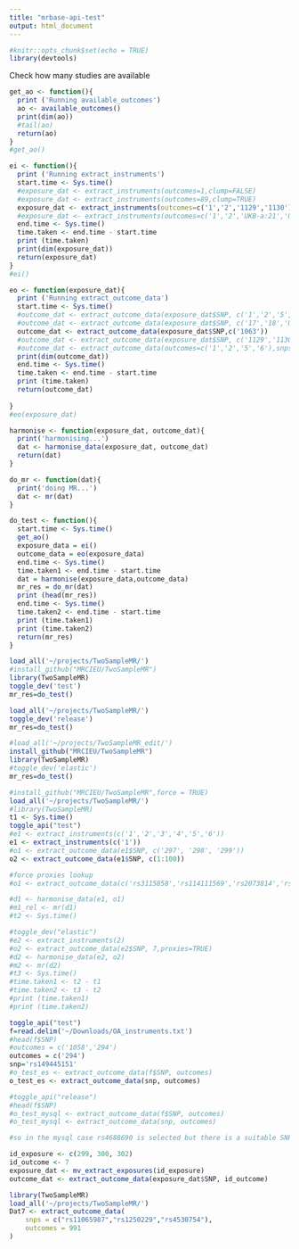 ```yaml
---
title: "mrbase-api-test"
output: html_document
---
```


```r
#knitr::opts_chunk$set(echo = TRUE)
library(devtools)
```

Check how many studies are available
```r
get_ao <- function(){
  print ('Running available_outcomes')
  ao <- available_outcomes()
  print(dim(ao))
  #tail(ao)
  return(ao)
}
#get_ao()
```

```r
ei <- function(){
  print ('Running extract_instruments')
  start.time <- Sys.time()
  #exposure_dat <- extract_instruments(outcomes=1,clump=FALSE)
  #exposure_dat <- extract_instruments(outcomes=89,clump=TRUE)
  exposure_dat <- extract_instruments(outcomes=c('1','2','1129','1130'),clump=TRUE)
  #exposure_dat <- extract_instruments(outcomes=c('1','2','UKB-a:21','UKB-a:22'),clump=TRUE)
  end.time <- Sys.time()
  time.taken <- end.time - start.time
  print (time.taken)
  print(dim(exposure_dat))
  return(exposure_dat)
}
#ei()
```

```r
eo <- function(exposure_dat){
  print ('Running extract_outcome_data')
  start.time <- Sys.time()
  #outcome_dat <- extract_outcome_data(exposure_dat$SNP, c('1','2','5','6','17','18','965','966','996','997','1090','UKB-a:96','UKB-a:1','UKB-a:2'))
  #outcome_dat <- extract_outcome_data(exposure_dat$SNP, c('17','18','UKB-a:96','UKB-a:1','UKB-a:2'))
  outcome_dat <- extract_outcome_data(exposure_dat$SNP,c('1063'))
  #outcome_dat <- extract_outcome_data(exposure_dat$SNP, c('1129','1130'))
  #outcome_dat <- extract_outcome_data(outcomes=c('1','2','5','6'),snps=c('rs2825569','rs9821657','rs1919329'),splitsize=50000)
  print(dim(outcome_dat))
  end.time <- Sys.time()
  time.taken <- end.time - start.time
  print (time.taken)
  return(outcome_dat)
  
}
#eo(exposure_dat)
```

```r
harmonise <- function(exposure_dat, outcome_dat){
  print('harmonising...')
  dat <- harmonise_data(exposure_dat, outcome_dat)
  return(dat)
}
```

```r
do_mr <- function(dat){
  print('doing MR...')
  dat <- mr(dat)
}
```

```r
do_test <- function(){
  start.time <- Sys.time()
  get_ao()
  exposure_data = ei()
  outcome_data = eo(exposure_data)
  end.time <- Sys.time()
  time.taken1 <- end.time - start.time
  dat = harmonise(exposure_data,outcome_data)
  mr_res = do_mr(dat)
  print (head(mr_res))
  end.time <- Sys.time()
  time.taken2 <- end.time - start.time
  print (time.taken1)
  print (time.taken2)
  return(mr_res)
}
```

```r
load_all('~/projects/TwoSampleMR/')
#install_github("MRCIEU/TwoSampleMR")
library(TwoSampleMR)
toggle_dev('test')
mr_res=do_test()
```

```r
load_all('~/projects/TwoSampleMR/')
toggle_dev('release')
mr_res=do_test()
```

```r
#load_all('~/projects/TwoSampleMR_edit/')
install_github("MRCIEU/TwoSampleMR")
library(TwoSampleMR)
#toggle_dev('elastic')
mr_res=do_test()
```

```r
#install_github("MRCIEU/TwoSampleMR",force = TRUE)
load_all('~/projects/TwoSampleMR/')
#library(TwoSampleMR)
t1 <- Sys.time()
toggle_api("test")
#e1 <- extract_instruments(c('1','2','3','4','5','6'))
e1 <- extract_instruments(c('1'))
#o1 <- extract_outcome_data(e1$SNP, c('297', '298', '299'))
o2 <- extract_outcome_data(e1$SNP, c(1:100))

#force proxies lookup 
#o1 <- extract_outcome_data(c('rs3115858','rs114111569','rs2073814','rs71507461','rs71507462'), '11')

#d1 <- harmonise_data(e1, o1)
#m1_rel <- mr(d1)
#t2 <- Sys.time()

#toggle_dev("elastic")
#e2 <- extract_instruments(2)
#o2 <- extract_outcome_data(e2$SNP, 7,proxies=TRUE)
#d2 <- harmonise_data(e2, o2)
#m2 <- mr(d2)
#t3 <- Sys.time()
#time.taken1 <- t2 - t1
#time.taken2 <- t3 - t2
#print (time.taken1)
#print (time.taken2)
```

```r
toggle_api("test")
f=read.delim('~/Downloads/OA_instruments.txt')
#head(f$SNP)
#outcomes = c('1058','294')
outcomes = c('294')
snp='rs149445151'
#o_test_es <- extract_outcome_data(f$SNP, outcomes)
o_test_es <- extract_outcome_data(snp, outcomes)

#toggle_api("release")
#head(f$SNP)
#o_test_mysql <- extract_outcome_data(f$SNP, outcomes)
#o_test_mysql <- extract_outcome_data(snp, outcomes)

#so in the mysql case rs4688690 is selected but there is a suitable SNP (more than one with equal rsq) with higher rsq, e.g. rs13060128
```

```r
id_exposure <- c(299, 300, 302)
id_outcome <- 7
exposure_dat <- mv_extract_exposures(id_exposure)
outcome_dat <- extract_outcome_data(exposure_dat$SNP, id_outcome)
```

```r
library(TwoSampleMR) 
load_all('~/projects/TwoSampleMR/')
Dat7 <- extract_outcome_data(
    snps = c("rs11065987","rs1250229","rs4530754"), 
    outcomes = 991
)
```
